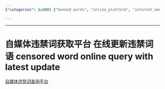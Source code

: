 ```yaml
---
{"categories": &id001 ["banned_words", "online_platform", "internet_media", "querying_and_updating", "tutorial", "content_moderation", "word_filtering"], "category": "Platform Tutorials", "date": "2022-10-12 06:47:37", "description": "The article presents an online platform that allows users to check and modify the list of banned words in internet media. The platform's tutorial link is also provided.", "tags": *id001, "title": "自媒体违禁词获取平台 在线更新违禁词语 censored word online query with latest update"}

---
```


------

# 自媒体违禁词获取平台 在线更新违禁词语 censored word online query with latest update

[自媒体违禁词查询平台](https://zhuanlan.zhihu.com/p/518650680)

